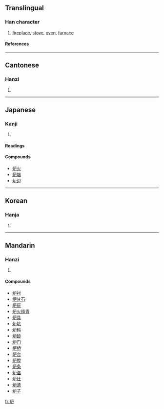 {{see|爐}}

==Translingual==
===Han character===
{{Han char|rn=86|rad=火|as=04|sn=8|four=|canj=火竹尸 (FHS), 火戈尸 (FIS)}}
# [[fireplace]], [[stove]], [[oven]], [[furnace]]
====References====
{{Han ref|kx=0667.050|dkj=18902|dj=1076.140|hdz=32194.020|uh=7089|ud=28809}}

----
==Cantonese==
===Hanzi===
{{yue-hanzi|jyut=|y=lou4}}
# {{defn|Cantonese}}

----
==Japanese==
===Kanji===
{{ja-kanji|grade=c|rs=火04}}
# {{defn|Japanese}} 
====Readings====
{{ja-readings|on=[[ろ]] (ro)|kun=[[いろり]] (irori)}}

====Compounds====
*[[炉火]]
*[[炉端]]
*[[炉辺]]

----
==Korean==
===Hanja===
{{ko-hanja|hangeul=로>노|eumhun=|rv=ro>no|mr=ro>no|y=lo>no}}
# {{defn|Korean}}

----
==Mandarin==
===Hanzi===
{{cmn-hanzi|tra=爐|pin=[[lú]] ([[lu2]])|wg=lu<sup>2</sup>}}
# {{defn|Mandarin}}

====Compounds====
*[[炉衬]]
*[[炉甘石]]
*[[炉灰]]
*[[炉火纯青]]
*[[炉具]]
*[[炉坑]]
*[[炉料]]
*[[炉龄]]
*[[炉门]]
*[[炉桥]]
*[[炉台]]
*[[炉膛]]
*[[炉条]]
*[[炉温]]
*[[炉灶]]
*[[炉渣]]
*[[炉子]]

[[fr:炉]]